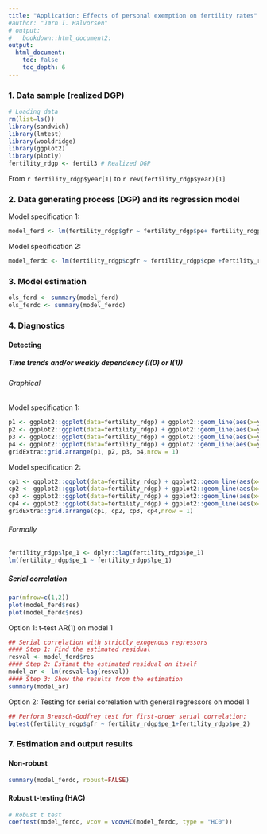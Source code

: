 ```yaml
---
title: "Application: Effects of personal exemption on fertility rates"
#author: "Jørn I. Halvorsen"
# output:
#   bookdown::html_document2:
output:
  html_document:
    toc: false
    toc_depth: 6
---
```


### 1. Data sample (realized DGP)
```r
# Loading data
rm(list=ls())
library(sandwich)
library(lmtest)
library(wooldridge)
library(ggplot2)
library(plotly)
fertility_rdgp <- fertil3 # Realized DGP
```

From `r fertility_rdgp$year[1]` to `r rev(fertility_rdgp$year)[1]`

### 2. Data generating process (DGP) and its regression model

Model specification 1:
\begin{equation}
gfr_{t} = \alpha_{0} + \delta_{0}pe_{t} + \delta_{1}pe_{t-1} + \delta_{2}pe_{t-1} + u_{t}, t=1,2,...,n
\end{equation}

```R
model_ferd <- lm(fertility_rdgp$gfr ~ fertility_rdgp$pe+ fertility_rdgp$pe_1+fertility_rdgp$pe_2)
```

Model specification 2:
\begin{equation}
\Delta gfr_{t} = \alpha_{0} + \delta_{0}\Delta pe_{t} + \delta_{1}\Delta pe_{t-1} + \delta_{2}\Delta pe_{t-1} + u_{t}, t=1,2,...,n
\end{equation}

```R
model_ferdc <- lm(fertility_rdgp$cgfr ~ fertility_rdgp$cpe +fertility_rdgp$cpe_1+fertility_rdgp$cpe_2)
```

### 3. Model estimation

```r
ols_ferd <- summary(model_ferd)
ols_ferdc <- summary(model_ferdc)
```

### 4. Diagnostics

#### Detecting

##### Time trends and/or weakly dependency (I(0) or I(1))

###### Graphical

Model specification 1:

```r
p1 <- ggplot2::ggplot(data=fertility_rdgp) + ggplot2::geom_line(aes(x=year,y=gfr))
p2 <- ggplot2::ggplot(data=fertility_rdgp) + ggplot2::geom_line(aes(x=year,y=pe))
p3 <- ggplot2::ggplot(data=fertility_rdgp) + ggplot2::geom_line(aes(x=year,y=pe_1))
p4 <- ggplot2::ggplot(data=fertility_rdgp) + ggplot2::geom_line(aes(x=year,y=pe_2))
gridExtra::grid.arrange(p1, p2, p3, p4,nrow = 1)
```
Model specification 2:

```r
cp1 <- ggplot2::ggplot(data=fertility_rdgp) + ggplot2::geom_line(aes(x=year,y=cgfr))
cp2 <- ggplot2::ggplot(data=fertility_rdgp) + ggplot2::geom_line(aes(x=year,y=cpe))
cp3 <- ggplot2::ggplot(data=fertility_rdgp) + ggplot2::geom_line(aes(x=year,y=cpe_1))
cp4 <- ggplot2::ggplot(data=fertility_rdgp) + ggplot2::geom_line(aes(x=year,y=cpe_2))
gridExtra::grid.arrange(cp1, cp2, cp3, cp4,nrow = 1)
```


###### Formally

```r
fertility_rdgp$lpe_1 <- dplyr::lag(fertility_rdgp$pe_1)
lm(fertility_rdgp$pe_1 ~ fertility_rdgp$lpe_1)
```


##### Serial correlation

```r
par(mfrow=c(1,2))
plot(model_ferd$res)
plot(model_ferdc$res)
```


Option 1: t-test AR(1) on model 1

```r
## Serial correlation with strictly exogenous regressors
#### Step 1: Find the estimated residual
resval <- model_ferd$res
#### Step 2: Estimat the estimated residual on itself
model_ar <- lm(resval~lag(resval))
#### Step 3: Show the results from the estimation
summary(model_ar)
```

Option 2: Testing for serial correlation with general regressors on model 1

```r
## Perform Breusch-Godfrey test for first-order serial correlation:
bgtest(fertility_rdgp$gfr ~ fertility_rdgp$pe_1+fertility_rdgp$pe_2)
```

### 7. Estimation and output results 
#### Non-robust
```r
summary(model_ferdc, robust=FALSE)
```

#### Robust t-testing (HAC)
```r
# Robust t test
coeftest(model_ferdc, vcov = vcovHC(model_ferdc, type = "HC0"))
```


